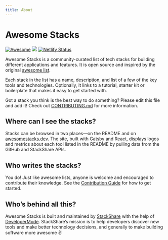 ```yaml
---
title: About
---
```


# Awesome Stacks

[![Awesome](https://awesome.re/badge-flat2.svg)](https://awesome.re)
<a title="StackShare" href={data.site.siteMetadata.techStack}><img src="https://img.shields.io/badge/tech-stack-0690fa.svg?style=flat" /></a>
[![Netlify Status](https://api.netlify.com/api/v1/badges/7fb9c28c-1e1e-41e0-a0c6-95a5770f4abf/deploy-status)](https://app.netlify.com/sites/awesomestacks/deploys)

Awesome Stacks is a community-curated list of tech stacks for building different applications and features. It is open source and inspired by the original [awesome list](http://awesome.re/).

Each stack in the list has a name, description, and list of a few of the key tools and technologies. Optionally, it links to a tutorial, starter kit or boilerplate that makes it easy to get started with.

Got a stack you think is the best way to do something? Please edit this file and add it! Check out <a href="https://github.com/stackshareio/awesome-stacks/blob/master/CONTRIBUTING.md">CONTRIBUTING.md</a> for more information.

## Where can I see the stacks?

Stacks can be browsed in two places—on the README and on [awesomestacks.dev](https://awesomestacks.dev/). The site, built with Gatsby and React, displays logos and metrics about each tool listed in the README by pulling data from the GitHub and StackShare APIs.

## Who writes the stacks?

You do! Just like awesome lists, anyone is welcome and encouraged to contribute their knowledge. See the [Contribution Guide](/contribute) for how to get started.

## Who’s behind all this?

Awesome Stacks is built and maintained by [StackShare](https://stackshare.io/) with the help of [DeveloperMode](https://developermode.com/). StackShare’s mission is to help developers discover new tools and make better technology decisions, and generally to make building software more awesome ✌️

<div className="level has-margin-top-40">
  <div className="level-item">
    <a href="https://stackshare.io/">
      <Img fixed={data.stackShareLogo.childImageSharp.fixed} />
    </a>
  </div>
  <div className="level-item">
    <a href="https://developermode.com/">
      <Img fixed={data.developerModeLogo.childImageSharp.fixed} />
    </a>
  </div>
</div>